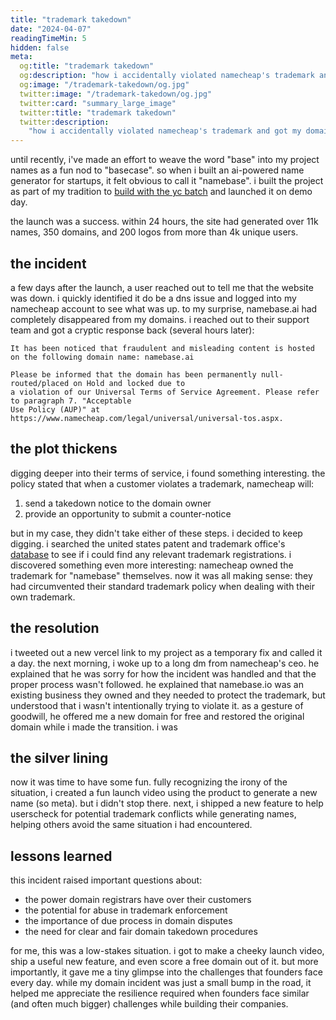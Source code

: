 ```yaml
---
title: "trademark takedown"
date: "2024-04-07"
readingTimeMin: 5
hidden: false
meta:
  og:title: "trademark takedown"
  og:description: "how i accidentally violated namecheap's trademark and got my domain taken down"
  og:image: "/trademark-takedown/og.jpg"
  twitter:image: "/trademark-takedown/og.jpg"
  twitter:card: "summary_large_image"
  twitter:title: "trademark takedown"
  twitter:description:
    "how i accidentally violated namecheap's trademark and got my domain taken down"
---
```


until recently, i've made an effort to weave the word "base" into my project names as a fun nod to
"basecase". so when i built an ai-powered name generator for startups, it felt obvious to call it
"namebase". i built the project as part of my tradition to
[build with the yc batch](/blog/building-with-the-batch-w24) and launched it on demo day.

<tweet
  name="alana goyal"
  handle="alanaagoyal"
  avatar="/avatar.png"
  content="announcing namebase.ai ⚡️\n\nnamebase helps founders name their startup, secure the domain, and brand it—all in one place"
  date="april 3, 2024"
  likes=273
  retweets=25
  replies=26
  url="https://x.com/alanaagoyal/status/1775576396670341602"
  mediaUrl="/building-with-the-batch-w24/demo.gif"
  mediaType="gif"
  mediaAspectRatio="1"
/>
the launch was a success. within 24 hours, the site had generated over 11k names, 350 domains, and 200
logos from more than 4k unique users.

## the incident

a few days after the launch, a user reached out to tell me that the website was down. i quickly
identified it do be a dns issue and logged into my namecheap account to see what was up. to my
surprise, namebase.ai had completely disappeared from my domains. i reached out to their support
team and got a cryptic response back (several hours later):

```text
It has been noticed that fraudulent and misleading content is hosted on the following domain name: namebase.ai

Please be informed that the domain has been permanently null-routed/placed on Hold and locked due to
a violation of our Universal Terms of Service Agreement. Please refer to paragraph 7. "Acceptable
Use Policy (AUP)" at https://www.namecheap.com/legal/universal/universal-tos.aspx.
```

## the plot thickens

digging deeper into their terms of service, i found something interesting. the policy stated that
when a customer violates a trademark, namecheap will:

1. send a takedown notice to the domain owner
2. provide an opportunity to submit a counter-notice

but in my case, they didn't take either of these steps. i decided to keep digging. i searched the
united states patent and trademark office's [database](https://www.uspto.gov/trademarks/search) to
see if i could find any relevant trademark registrations. i discovered something even more
interesting: namecheap owned the trademark for "namebase" themselves. now it was all making sense:
they had circumvented their standard trademark policy when dealing with their own trademark.

## the resolution

i tweeted out a new vercel link to my project as a temporary fix and called it a day. the next
morning, i woke up to a long dm from namecheap's ceo. he explained that he was sorry for how the
incident was handled and that the proper process wasn't followed. he explained that namebase.io was
an existing business they owned and they needed to protect the trademark, but understood that i
wasn't intentionally trying to violate it. as a gesture of goodwill, he offered me a new domain for
free and restored the original domain while i made the transition. i was

## the silver lining

now it was time to have some fun. fully recognizing the irony of the situation, i created a fun
launch video using the product to generate a new name (so meta). but i didn't stop there. next, i
shipped a new feature to help userscheck for potential trademark conflicts while generating names,
helping others avoid the same situation i had encountered.

<tweet
  name="alana goyal"
  handle="alanaagoyal"
  content="sunday ship 🚢\n\nyou can now use namebase.ai to check for potential trademark violations 🙃"
  avatar="/avatar.png"
  date="april 7, 2024"
  likes={32}
  retweets={1}
  replies={4}
  verified={true}
  url="https://x.com/alanaagoyal/status/1777078345660068316"
/>

<tweet
  name="alana goyal"
  handle="alanaagoyal"
  avatar="/avatar.png"
  content="namebase.ai is now... branded.ai 🦄\n\ntransform your idea into a billion-dollar brand (and make sure you're not violating any trademarks in one click!)"
  date="april 8, 2024"
  likes=66
  retweets=2
  replies=3
  verified=true
  url="https://x.com/alanaagoyal/status/1777498938603618466"
/>

## lessons learned

this incident raised important questions about:

- the power domain registrars have over their customers
- the potential for abuse in trademark enforcement
- the importance of due process in domain disputes
- the need for clear and fair domain takedown procedures

for me, this was a low-stakes situation. i got to make a cheeky launch video, ship a useful new
feature, and even score a free domain out of it. but more importantly, it gave me a tiny glimpse
into the challenges that founders face every day. while my domain incident was just a small bump in
the road, it helped me appreciate the resilience required when founders face similar (and often much
bigger) challenges while building their companies.
